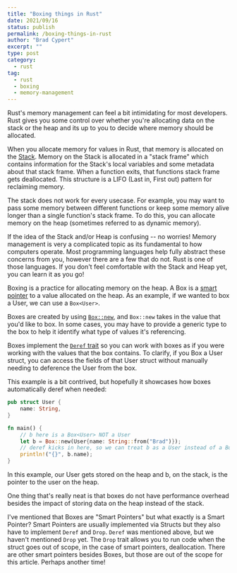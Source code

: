 ```yaml
---
title: "Boxing things in Rust"
date: 2021/09/16
status: publish
permalink: /boxing-things-in-rust
author: "Brad Cypert"
excerpt: ""
type: post
category:
  - rust
tag:
  - rust
  - boxing
  - memory-management
---
```




Rust's memory management can feel a bit intimidating for most developers. Rust gives you some control over whether you're allocating data on the stack or the heap and its up to you to decide where memory should be allocated.

When you allocate memory for values in Rust, that memory is allocated on the [Stack](https://en.wikipedia.org/wiki/Stack-based_memory_allocation). Memory on the Stack is allocated in a "stack frame" which contains information for the Stack's local variables and some metadata about that stack frame. When a function exits, that functions stack frame gets deallocated. This structure is a LIFO (Last in, First out) pattern for reclaiming memory.

The stack does not work for every usecase. For example, you may want to pass some memory between different functions or keep some memory alive longer than a single function's stack frame. To do this, you can allocate memory on the heap (sometimes referred to as dynamic memory).

<HeadsUp title="Stack? Heap? Whaaa?">
  If the idea of the Stack and/or Heap is confusing -- no worries! Memory management is very a complicated topic as its fundamental to how computers operate. Most programming languages help fully abstract these concerns from you, however there are a few that do not. Rust is one of those languages. If you don't feel comfortable with the Stack and Heap yet, you can learn it as you go!
</HeadsUp>

Boxing is a practice for allocating memory on the heap. A Box is a [smart pointer](https://doc.rust-lang.org/book/ch15-00-smart-pointers.html) to a value allocated on the heap. As an example, if we wanted to box a User, we can use a `Box<User>`.

Boxes are created by using [`Box::new`](https://doc.rust-lang.org/std/boxed/struct.Box.html#method.new), and `Box::new` takes in the value that you'd like to box. In some cases, you may have to provide a generic type to the box to help it identify what type of values it's referencing.

Boxes implement the [`Deref` trait](https://doc.rust-lang.org/std/ops/trait.Deref.html) so you can work with boxes as if you were working with the values that the box contains. To clarify, if you Box a User struct, you can access the fields of that User struct without manually needing to deference the User from the box.

This example is a bit contrived, but hopefully it showcases how boxes automatically deref when needed:

```rust
pub struct User {
    name: String,
}

fn main() {
    // b here is a Box<User> NOT a User
    let b = Box::new(User{name: String::from("Brad")});
    // deref kicks in here, so we can treat b as a User instead of a Box<User>
    println!("{}", b.name);
}
```

In this example, our User gets stored on the heap and b, on the stack, is the pointer to the user on the heap.

One thing that's really neat is that boxes do not have performance overhead besides the impact of storing data on the heap instead of the stack.

I've mentioned that Boxes are "Smart Pointers" but what exactly is a Smart Pointer? Smart Pointers are usually implemented via Structs but they also have to implement `Deref` and `Drop`. `Deref` was mentioned above, but we haven't mentioned `Drop` yet. The `Drop` trait allows you to run code when the struct goes out of scope, in the case of smart pointers, deallocation. There are other smart pointers besides Boxes, but those are out of the scope for this article. Perhaps another time!